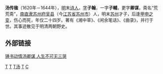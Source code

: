 '''汤传楹'''（1620年－1644年），[[明朝|明]]末[[诗人|诗人]]，[[表字|字]]'''子翰'''，一字'''子輔'''，更字'''卿谋'''，斋名“荒荒斋”，[[南直隶|南直隶]][[苏州府|苏州府]][[吴县|吴县]]（今[[江苏省|江苏省]][[苏州市|苏州市]]）人，明末[[苏州|苏州]]才子，后逢[[甲申国难|甲申之变]]，伤心而死，年仅二十四岁。著有《湘中草》、《闲余笔话》、《曲录》，并行于世。其事迹散见于明清两朝野史。
==外部链接==
[http://www.china.com.cn/book/txt/2008-09/01/content_16365316.htm 锺书动情汤卿谋 人生不可无三哭] {{Wayback|url=http://www.china.com.cn/book/txt/2008-09/01/content_16365316.htm |date=20160305082833 }}

[[category:1520年出生|T]]
[[category:1644年逝世|T]]
[[category:苏州人|T汤]]
[[category:明朝诗人|T]]
[[category:汤姓|C]]